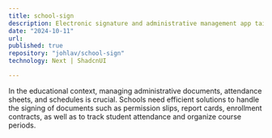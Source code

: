 ```yaml
---
title: school-sign
description: Electronic signature and administrative management app tailored to a school's needs.
date: "2024-10-11"
url:
published: true
repository: "johlav/school-sign"
technology: Next | ShadcnUI

---
```



In the educational context, managing administrative documents, attendance sheets, and schedules is crucial. Schools need efficient solutions to handle the signing of documents such as permission slips, report cards, enrollment contracts, as well as to track student attendance and organize course periods.
